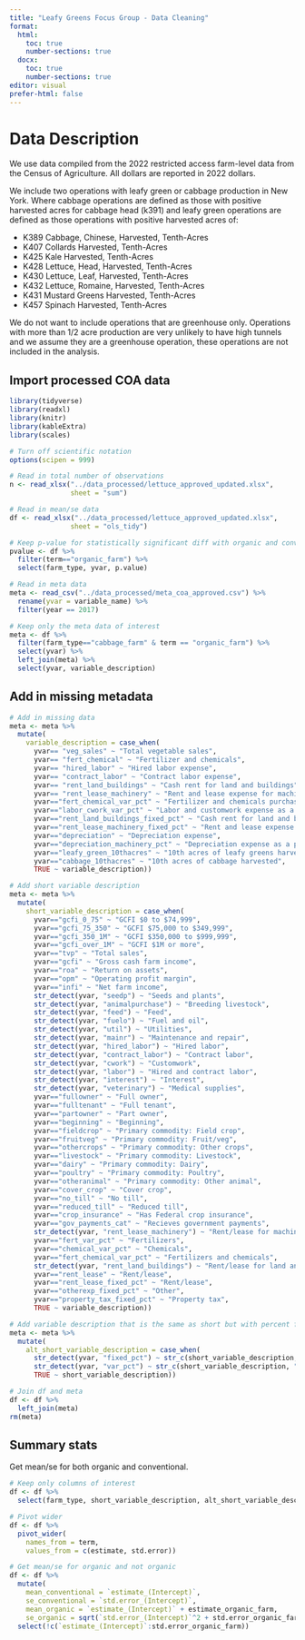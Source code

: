 ```yaml
---
title: "Leafy Greens Focus Group - Data Cleaning"
format: 
  html:
    toc: true
    number-sections: true
  docx:
    toc: true
    number-sections: true
editor: visual
prefer-html: false
---
```


# Data Description

We use data compiled from the 2022 restricted access farm-level data from the Census of Agriculture. All dollars are reported in 2022 dollars.

We include two operations with leafy green or cabbage production in New York. Where cabbage operations are defined as those with positive harvested acres for cabbage head (k391) and leafy green operations are defined as those operations with positive harvested acres of:

-   K389 Cabbage, Chinese, Harvested, Tenth-Acres
-   K407 Collards Harvested, Tenth-Acres
-   K425 Kale Harvested, Tenth-Acres
-   K428 Lettuce, Head, Harvested, Tenth-Acres
-   K430 Lettuce, Leaf, Harvested, Tenth-Acres
-   K432 Lettuce, Romaine, Harvested, Tenth-Acres
-   K431 Mustard Greens Harvested, Tenth-Acres
-   K457 Spinach Harvested, Tenth-Acres

We do not want to include operations that are greenhouse only. Operations with more than 1/2 acre production are very unlikely to have high tunnels and we assume they are a greenhouse operation, these operations are not included in the analysis.

## Import processed COA data

```r
library(tidyverse)
library(readxl)
library(knitr)
library(kableExtra)
library(scales)

# Turn off scientific notation 
options(scipen = 999)

# Read in total number of observations
n <- read_xlsx("../data_processed/lettuce_approved_updated.xlsx", 
               sheet = "sum")

# Read in mean/se data
df <- read_xlsx("../data_processed/lettuce_approved_updated.xlsx", 
               sheet = "ols_tidy")

# Keep p-value for statistically significant diff with organic and conventional
pvalue <- df %>% 
  filter(term=="organic_farm") %>%
  select(farm_type, yvar, p.value)

# Read in meta data
meta <- read_csv("../data_processed/meta_coa_approved.csv") %>% 
  rename(yvar = variable_name) %>% 
  filter(year == 2017) 

# Keep only the meta data of interest 
meta <- df %>% 
  filter(farm_type=="cabbage_farm" & term == "organic_farm") %>%
  select(yvar) %>% 
  left_join(meta) %>% 
  select(yvar, variable_description)
```

## Add in missing metadata

```r

# Add in missing data
meta <- meta %>% 
  mutate(
    variable_description = case_when(
      yvar== "veg_sales" ~ "Total vegetable sales", 
      yvar== "fert_chemical" ~ "Fertilizer and chemicals", 
      yvar== "hired_labor" ~ "Hired labor expense", 
      yvar== "contract_labor" ~ "Contract labor expense", 
      yvar== "rent_land_buildings" ~ "Cash rent for land and buildings", 
      yvar== "rent_lease_machinery" ~ "Rent and lease expense for machinery, equipment and farm share of vehicles", 
      yvar=="fert_chemical_var_pct" ~ "Fertilizer and chemicals purchased as a percent of total variable expense",
      yvar=="labor_cwork_var_pct" ~ "Labor and customwork expense as a percent of total variable expense", 
      yvar=="rent_land_buildings_fixed_pct" ~ "Cash rent for land and buildings as a percent of total fixed expense", 
      yvar=="rent_lease_machinery_fixed_pct" ~ "Rent and lease expense for machinery, equipment and farm share of vehicles as a percent of total fixed expense", 
      yvar=="depreciation" ~ "Depreciation expense", 
      yvar=="depreciation_machinery_pct" ~ "Depreciation expense as a percent of total cost of machinery and equipment", 
      yvar=="leafy_green_10thacres" ~ "10th acres of leafy greens harvested", 
      yvar=="cabbage_10thacres" ~ "10th acres of cabbage harvested",
      TRUE ~ variable_description))

# Add short variable description 
meta <- meta %>% 
  mutate(
    short_variable_description = case_when(
      yvar=="gcfi_0_75" ~ "GCFI $0 to $74,999", 
      yvar=="gcfi_75_350" ~ "GCFI $75,000 to $349,999", 
      yvar=="gcfi_350_1M" ~ "GCFI $350,000 to $999,999", 
      yvar=="gcfi_over_1M" ~ "GCFI $1M or more",
      yvar=="tvp" ~ "Total sales", 
      yvar=="gcfi" ~ "Gross cash farm income", 
      yvar=="roa" ~ "Return on assets",
      yvar=="opm" ~ "Operating profit margin", 
      yvar=="infi" ~ "Net farm income", 
      str_detect(yvar, "seedp") ~ "Seeds and plants", 
      str_detect(yvar, "animalpurchase") ~ "Breeding livestock", 
      str_detect(yvar, "feed") ~ "Feed", 
      str_detect(yvar, "fuelo") ~ "Fuel and oil", 
      str_detect(yvar, "util") ~ "Utilities", 
      str_detect(yvar, "mainr") ~ "Maintenance and repair", 
      str_detect(yvar, "hired_labor") ~ "Hired labor", 
      str_detect(yvar, "contract_labor") ~ "Contract labor",
      str_detect(yvar, "cwork") ~ "Customwork", 
      str_detect(yvar, "labor") ~ "Hired and contract labor", 
      str_detect(yvar, "interest") ~ "Interest", 
      str_detect(yvar, "veterinary") ~ "Medical supplies", 
      yvar=="fullowner" ~ "Full owner", 
      yvar=="fulltenant" ~ "Full tenant", 
      yvar=="partowner" ~ "Part owner", 
      yvar=="beginning" ~ "Beginning",
      yvar=="fieldcrop" ~ "Primary commodity: Field crop", 
      yvar=="fruitveg" ~ "Primary commodity: Fruit/veg", 
      yvar=="othercrops" ~ "Primary commodity: Other crops", 
      yvar=="livestock" ~ "Primary commodity: Livestock", 
      yvar=="dairy" ~ "Primary commodity: Dairy", 
      yvar=="poultry" ~ "Primary commodity: Poultry", 
      yvar=="otheranimal" ~ "Primary commodity: Other animal",
      yvar=="cover_crop" ~ "Cover crop", 
      yvar=="no_till" ~ "No till", 
      yvar=="reduced_till" ~ "Reduced till", 
      yvar=="crop_insurance" ~ "Has Federal crop insurance", 
      yvar=="gov_payments_cat" ~ "Recieves government payments",
      str_detect(yvar, "rent_lease_machinery") ~ "Rent/lease for machinery",
      yvar=="fert_var_pct" ~ "Fertilizers", 
      yvar=="chemical_var_pct" ~ "Chemicals",
      yvar=="fert_chemical_var_pct" ~ "Fertilizers and chemicals",
      str_detect(yvar, "rent_land_buildings") ~ "Rent/lease for land and buildings",
      yvar=="rent_lease" ~ "Rent/lease",
      yvar=="rent_lease_fixed_pct" ~ "Rent/lease",
      yvar=="otherexp_fixed_pct" ~ "Other", 
      yvar=="property_tax_fixed_pct" ~ "Property tax",
      TRUE ~ variable_description))

# Add variable description that is the same as short but with percent fixed/variable
meta <- meta %>% 
  mutate(
    alt_short_variable_description = case_when(
      str_detect(yvar, "fixed_pct") ~ str_c(short_variable_description, "as a percent of total fixed expense", sep = " "), 
      str_detect(yvar, "var_pct") ~ str_c(short_variable_description, "as a percent of total variable expense", sep = " "), 
      TRUE ~ short_variable_description))

# Join df and meta
df <- df %>% 
  left_join(meta)
rm(meta)
```

## Summary stats

Get mean/se for both organic and conventional.

```r

# Keep only columns of interest
df <- df %>% 
  select(farm_type, short_variable_description, alt_short_variable_description, yvar, term, estimate, std.error)

# Pivot wider
df <- df %>%
  pivot_wider(
    names_from = term, 
    values_from = c(estimate, std.error))

# Get mean/se for organic and not organic
df <- df %>% 
  mutate(
    mean_conventional = `estimate_(Intercept)`, 
    se_conventional = `std.error_(Intercept)`, 
    mean_organic = `estimate_(Intercept)` + estimate_organic_farm, 
    se_organic = sqrt(`std.error_(Intercept)`^2 + std.error_organic_farm^2)) %>% 
  select(!c(`estimate_(Intercept)`:std.error_organic_farm))

```
